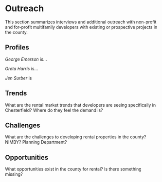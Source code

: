 # Outreach

This section summarizes interviews and additional outreach with non-profit and for-profit multifamily developers with existing or prospective projects in the county. 

## Profiles

*George Emerson* is...


*Greta Harris* is...

*Jen Surber* is 


## Trends

What are the rental market trends that developers are seeing specifically in Chesterfield? Where do they feel the demand is? 

## Challenges

What are the challenges to developing rental properties in the county? NIMBY? Planning Department? 


## Opportunities

What opportunities exist in the county for rental? Is there something missing?


